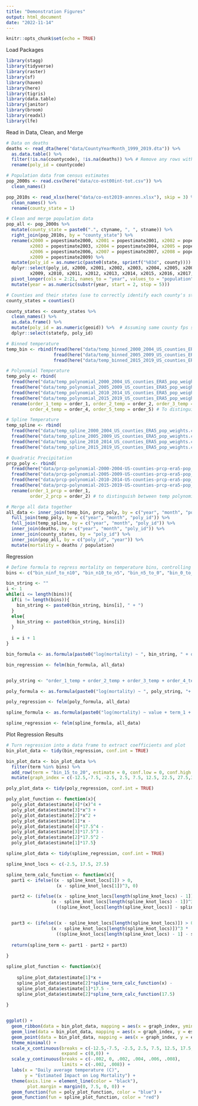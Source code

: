 ```yaml
---
title: "Demonstration Figures"
output: html_document
date: "2022-11-14"
---
```


```r
knitr::opts_chunk$set(echo = TRUE)
```


Load Packages
```r
library(stagg)
library(tidyverse)
library(raster)
library(sf)
library(haven)
library(here)
library(tigris)
library(data.table)
library(janitor)
library(broom)
library(readxl)
library(lfe)
```

Read in Data, Clean, and Merge
```r
# Data on deaths
deaths <- read_dta(here("data/CountyYearMonth_1999_2019.dta")) %>% 
  as.data.table() %>% 
  filter(!is.na(countycode), !is.na(deaths)) %>% # Remove any rows with na in deaths column or in county code
  rename(poly_id = countycode)

# Population data from census estimates
pop_2000s <- read.csv(here("data/co-est00int-tot.csv")) %>%
  clean_names()

pop_2010s <- read_xlsx(here("data/co-est2019-annres.xlsx"), skip = 3) %>% 
  clean_names() %>% 
  rename(county_state = 1)

# Clean and merge population data
pop_all <- pop_2000s %>% 
  mutate(county_state = paste0(".", ctyname, ", ", stname)) %>% 
  right_join(pop_2010s, by = "county_state") %>% 
  rename(x2000 = popestimate2000, x2001 = popestimate2001, x2002 = popestimate2002,
         x2003 = popestimate2003, x2004 = popestimate2004, x2005 = popestimate2005,
         x2006 = popestimate2006, x2007 = popestimate2007, x2008 = popestimate2008,
         x2009 = popestimate2009) %>% 
  mutate(poly_id = as.numeric(paste0(state, sprintf("%03d", county)))) %>% 
  dplyr::select(poly_id, x2000, x2001, x2002, x2003, x2004, x2005, x2006, x2007, x2008,
         x2009, x2010, x2011, x2012, x2013, x2014, x2015, x2016, x2017, x2018, x2019) %>% 
  pivot_longer(cols = 2:21, names_to = "year", values_to = "population") %>% 
  mutate(year = as.numeric(substr(year, start = 2, stop = 5)))

# Counties and their states (use to correctly identify each county's state)
county_states = counties()

county_states <- county_states %>% 
  clean_names() %>% 
  as.data.frame() %>% 
  mutate(poly_id = as.numeric(geoid)) %>%  # Assuming same county fps system in tigris counties and health data
  dplyr::select(statefp, poly_id)

# Binned temperature
temp_bin <- rbind(fread(here("data/temp_binned_2000_2004_US_counties_ERA5_pop_weights.csv")),
                  fread(here("data/temp_binned_2005_2009_US_counties_ERA5_pop_weights.csv")),                                              fread(here("data/temp_binned_2010_2014_US_counties_ERA5_pop_weights.csv")),
                  fread(here("data/temp_binned_2015_2019_US_counties_ERA5_pop_weights.csv")))

# Polynomial Temperature
temp_poly <- rbind(
  fread(here("data/temp_polynomial_2000_2004_US_counties_ERA5_pop_weights.csv")),
  fread(here("data/temp_polynomial_2005_2009_US_counties_ERA5_pop_weights.csv")),
  fread(here("data/temp_polynomial_2010_2014_US_counties_ERA5_pop_weights.csv")),
  fread(here("data/temp_polynomial_2015_2019_US_counties_ERA5_pop_weights.csv"))) %>% 
  rename(order_1_temp = order_1, order_2_temp = order_2, order_3_temp = order_3,
         order_4_temp = order_4, order_5_temp = order_5) # To distinguish from prcp

# Spline Temperature
temp_spline <- rbind(
  fread(here("data/temp_spline_2000_2004_US_counties_ERA5_pop_weights.csv")),
  fread(here("data/temp_spline_2005_2009_US_counties_ERA5_pop_weights.csv")),
  fread(here("data/temp_spline_2010_2014_US_counties_ERA5_pop_weights.csv")),
  fread(here("data/temp_spline_2015_2019_US_counties_ERA5_pop_weights.csv")))

# Quadratic Precipitation
prcp_poly <- rbind(
  fread(here("data/prcp-polynomial-2000-2004-US-counties-prcp-era5-pop_weights.csv")),
  fread(here("data/prcp-polynomial-2005-2009-US-counties-prcp-era5-pop_weights.csv")),
  fread(here("data/prcp-polynomial-2010-2014-US-counties-prcp-era5-pop_weights.csv")),
  fread(here("data/prcp-polynomial-2015-2019-US-counties-prcp-era5-pop_weights.csv"))) %>% 
  rename(order_1_prcp = order_1,
         order_2_prcp = order_2) # to distinguish between temp polynomial and prcp polynomial

# Merge all data together
all_data <- inner_join(temp_bin, prcp_poly, by = c("year", "month", "poly_id")) %>% 
  full_join(temp_poly, by = c("year", "month", "poly_id")) %>% 
  full_join(temp_spline, by = c("year", "month", "poly_id")) %>% 
  inner_join(deaths, by = c("year", "month", "poly_id")) %>% 
  inner_join(county_states, by = "poly_id") %>% 
  inner_join(pop_all, by = c("poly_id", "year")) %>% 
  mutate(mortality = deaths / population)

```

Regression
```r
# Define formula to regress mortality on temperature bins, controlling for precipitation (quadratic) with fixed effects for county_month and state_year
bins <- c("bin_ninf_to_n10", "bin_n10_to_n5", "bin_n5_to_0", "bin_0_to_5", "bin_5_to_10", "bin_10_to_15", "bin_20_to_25", "bin_25_to_30", "bin_30_to_inf")

bin_string <- ""
i <- 1
while(i <= length(bins)){
  if(i != length(bins)){
    bin_string <- paste0(bin_string, bins[i], " + ")
  }
  else{
    bin_string <- paste0(bin_string, bins[i])
  }
  
  i = i + 1
}

bin_formula <- as.formula(paste0("log(mortality) ~ ", bin_string, " + order_1_prcp + order_2_prcp | as.factor(poly_id):as.factor(month) + as.factor(statefp):as.factor(year) | 0 | statefp"))

bin_regression <- felm(bin_formula, all_data)


poly_string <- "order_1_temp + order_2_temp + order_3_temp + order_4_temp" # Order 5 coefficient not significant, removed and re-ran, order 4 was significant

poly_formula <- as.formula(paste0("log(mortality) ~ ", poly_string, "+ order_1_prcp + order_2_prcp | as.factor(poly_id):as.factor(month) + as.factor(statefp):as.factor(year) | 0 | statefp"))

poly_regression <- felm(poly_formula, all_data)

spline_formula <- as.formula(paste0("log(mortality) ~ value + term_1 + order_1_prcp + order_2_prcp | as.factor(poly_id):as.factor(month) + as.factor(statefp):as.factor(year) | 0 | statefp"))

spline_regression <- felm(spline_formula, all_data)


```


Plot Regression Results
```r
# Turn regression into a data frame to extract coefficients and plot
bin_plot_data <- tidy(bin_regression, conf.int = TRUE)

bin_plot_data <- bin_plot_data %>% 
  filter(term %in% bins) %>% 
  add_row(term = "bin_15_to_20", estimate = 0, conf.low = 0, conf.high = 0) %>% 
  mutate(graph_index = c(-12.5,-7.5, -2.5, 2.5, 7.5, 12.5, 22.5, 27.5,32.5, 17.5))

poly_plot_data <- tidy(poly_regression, conf.int = TRUE)

poly_plot_function <- function(x){
  poly_plot_data$estimate[4]*(x)^4 + 
  poly_plot_data$estimate[3]*x^3 +
  poly_plot_data$estimate[2]*x^2 +
  poly_plot_data$estimate[1]*x -
  poly_plot_data$estimate[4]*17.5^4 - 
  poly_plot_data$estimate[3]*17.5^3 -
  poly_plot_data$estimate[2]*17.5^2 -
  poly_plot_data$estimate[1]*17.5}

spline_plot_data <- tidy(spline_regression, conf.int = TRUE)

spline_knot_locs <- c(-2.5, 17.5, 27.5)

spline_term_calc_function <- function(x){  
  part1 <- ifelse((x - spline_knot_locs[1]) > 0,
                   (x - spline_knot_locs[1])^3, 0)

  part2 <- (ifelse((x - spline_knot_locs[length(spline_knot_locs) - 1]) > 0,
                 (x - spline_knot_locs[length(spline_knot_locs) - 1])^3 *
                   ((spline_knot_locs[length(spline_knot_locs)] - spline_knot_locs[1]) / (spline_knot_locs[length(spline_knot_locs)] - spline_knot_locs[length(spline_knot_locs) - 1])), 0))


  part3 <- (ifelse((x - spline_knot_locs[length(spline_knot_locs)]) > 0,
                 (x - spline_knot_locs[length(spline_knot_locs)])^3 *
                   ((spline_knot_locs[length(spline_knot_locs) - 1] - spline_knot_locs[1]) / (spline_knot_locs[length(spline_knot_locs)] - spline_knot_locs[length(spline_knot_locs) - 1])), 0))
  
  return(spline_term <- part1 - part2 + part3)
  
}

spline_plot_function <- function(x){
  
    spline_plot_data$estimate[1]*x + 
    spline_plot_data$estimate[2]*spline_term_calc_function(x) - 
    spline_plot_data$estimate[1]*17.5 -
    spline_plot_data$estimate[2]*spline_term_calc_function(17.5)
  
}


ggplot() +
  geom_ribbon(data = bin_plot_data, mapping = aes(x = graph_index, ymin = conf.low, ymax = conf.high), color = "darkgrey", fill = "lightgrey") +
  geom_line(data = bin_plot_data, mapping = aes(x = graph_index, y = estimate), size = 1) +
  geom_point(data = bin_plot_data, mapping = aes(x = graph_index, y = estimate), color = "gold") +
  theme_minimal() +
  scale_x_continuous(breaks = c(-12.5,-7.5, -2.5, 2.5, 7.5, 12.5, 17.5, 22.5, 27.5,32.5),
                     expand = c(0,0)) +
  scale_y_continuous(breaks = c(-.002, 0, .002, .004, .006, .008),
                     limits = c(-.002, .008)) +
  labs(x = "Daily average temperature (C)",
       y = "Estimated Impact on Log Mortality") +
  theme(axis.line = element_line(color = "black"),
        plot.margin = margin(0, 7.5, 0, 0)) +
  geom_function(fun = poly_plot_function, color = "blue") +
  geom_function(fun = spline_plot_function, color = "red")

  
```


